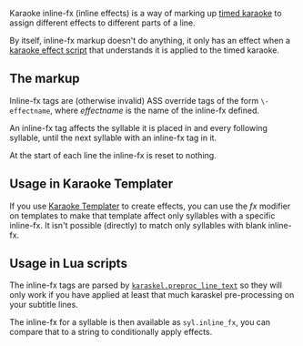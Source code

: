 Karaoke inline-fx (inline effects) is a way of marking up [[Audio#Karaoke timing|timed karaoke]] to assign different effects to different parts of a line.

By itself, inline-fx markup doesn't do anything, it only has an effect when a [[Automation|karaoke effect script]] that understands it is applied to the timed karaoke.

== The markup ==

Inline-fx tags are (otherwise invalid) ASS override tags of the form <tt>\-effectname</tt>, where ''effectname'' is the name of the inline-fx defined.

An inline-fx tag affects the syllable it is placed in and every following syllable, until the next syllable with an inline-fx tag in it.

At the start of each line the inline-fx is reset to nothing.

{{Examplebox|
Here is a timed karaoke line with inline-fx markup:

 {\k40}zu{\k20}t{\k42}to {\k32<u>\-paint</u>}e{\k17}ga{\k45}i{\k32}te{\k26}ta {\k24<u>\-cloud</u>}yu{\k55}me

These syllables get inline-fx assigned like this:

<table border&#x3D;"1" cellpadding&#x3D;"3" cellspacing&#x3D;"0" style&#x3D;"border: solid 1px black; border-collapse:collapse; text-align: left; vertical-align: top">
<tr><th>Syllable</th><th>Inline-fx</th></tr>
<tr><td>zu</td><td>(blank)</td></tr>
<tr><td>t</td><td>(blank)</td></tr>
<tr><td>to&nbsp;</td><td>(blank)</td></tr>
<tr><td>e</td><td><tt>paint</tt></td></tr>
<tr><td>ga</td><td><tt>paint</tt></td></tr>
<tr><td>i</td><td><tt>paint</tt></td></tr>
<tr><td>te</td><td><tt>paint</tt></td></tr>
<tr><td>ta&nbsp;</td><td><tt>paint</tt></td></tr>
<tr><td>yu</td><td><tt>cloud</tt></td></tr>
<tr><td>me</td><td><tt>cloud</tt></td></tr>
</table>
}}
== Usage in Karaoke Templater ==

If you use [[Karaoke Templater]] to create effects, you can use the ''fx'' modifier on templates to make that template affect only syllables with a specific inline-fx. It isn't possible (directly) to match only syllables with blank inline-fx.

{{Examplebox|
With the sample timed karaoke from above, you could have the following templates:

 template syl: {base effect applied for all syllables}
 template syl <u>fx paint</u>: {overlay effect applied only to the 'paint' syllables}
 template syl <u>fx cloud</u>: {overlay effect applied only to the 'cloud' syllables}

The idea here is to have a base effect and then some of the syllables get some more effects on top of that.
}}
{{Examplebox|
It is possible to match only syllables with blank inline-fx in kara-templater by using an ''fxgroup'' that enables or disables basing on inline-fx. You can also use ''fxgroup''s to have templates that run for multiple inline-fx.

 <u>code syl</u>: fxgroup.blankfx &#x3D; (syl.inline_fx &#x3D;&#x3D; "")
 template syl <u>fxgroup blankfx</u>: {effect only applied on blank inline-fx syllables}

The important thing is that the code line runs per syllable and runs before any per-syllable templates that must use it.
}}
== Usage in Lua scripts ==
The inline-fx tags are parsed by [[Automation 4 karaskel.lua#karaskel.preproc_line_text|<code>karaskel.preproc_line_text</code>]] so they will only work if you have applied at least that much karaskel pre-processing on your subtitle lines.

The inline-fx for a syllable is then available as <code>syl.inline_fx</code>, you can compare that to a string to conditionally apply effects.

{{Examplebox|
In some code that runs per-syllable in your script:

<pre>if syl.inline_fx == "" then
    apply_base_effect(subs, meta, line, syl)
elseif syl.inline_fx == "paint" then
    apply_paint_effect(subs, meta, line, syl)
elseif syl.inline_fx == "cloud" then
    apply_cloud_effect(subs, meta, line, syl)
end</pre>

Simply compare the inline-fx name to the various possibilities and run the right effect code.
}}
{{Examplebox|
At top-level of your script:

<pre>effects = {}
effects[""] = function(subs, meta, line, syl)
    -- base effect code here
end
effects.paint = function(subs, meta, line, syl)
    -- paint effect code here
end
effects.cloud = function(subs, meta, line, syl)
    -- cloud effect code here
end</pre>

Then later, in some per-syllable processing code:

<pre>effects[syl.inline_fx](subs, meta, line, syl)</pre>

First, a table is created and filled with functions for applying the different effects. The keys used for the table are the names of the possible inline-fx. When the effect has to be applied, the right function is looked up in the effect table and then called.
}}